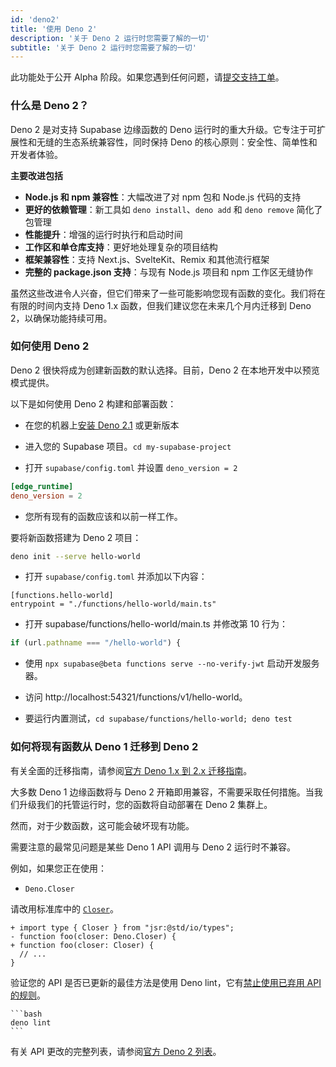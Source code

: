```yaml
---
id: 'deno2'
title: '使用 Deno 2'
description: '关于 Deno 2 运行时您需要了解的一切'
subtitle: '关于 Deno 2 运行时您需要了解的一切'
---
```


<Admonition type="caution">

此功能处于公开 Alpha 阶段。如果您遇到任何问题，请[提交支持工单](https://supabase.help)。

</Admonition>

### 什么是 Deno 2？

Deno 2 是对支持 Supabase 边缘函数的 Deno 运行时的重大升级。它专注于可扩展性和无缝的生态系统兼容性，同时保持 Deno 的核心原则：安全性、简单性和开发者体验。

**主要改进包括**

- **Node.js 和 npm 兼容性**：大幅改进了对 npm 包和 Node.js 代码的支持
- **更好的依赖管理**：新工具如 `deno install`、`deno add` 和 `deno remove` 简化了包管理
- **性能提升**：增强的运行时执行和启动时间
- **工作区和单仓库支持**：更好地处理复杂的项目结构
- **框架兼容性**：支持 Next.js、SvelteKit、Remix 和其他流行框架
- **完整的 package.json 支持**：与现有 Node.js 项目和 npm 工作区无缝协作

虽然这些改进令人兴奋，但它们带来了一些可能影响您现有函数的变化。我们将在有限的时间内支持 Deno 1.x 函数，但我们建议您在未来几个月内迁移到 Deno 2，以确保功能持续可用。

### 如何使用 Deno 2

Deno 2 很快将成为创建新函数的默认选择。目前，Deno 2 在本地开发中以预览模式提供。

以下是如何使用 Deno 2 构建和部署函数：

- 在您的机器上[安装 Deno 2.1](https://docs.deno.com/runtime/getting_started/installation/) 或更新版本

- 进入您的 Supabase 项目。`cd my-supabase-project`

- 打开 `supabase/config.toml` 并设置 `deno_version = 2`

```toml
[edge_runtime]
deno_version = 2
```

- 您所有现有的函数应该和以前一样工作。

要将新函数搭建为 Deno 2 项目：

```bash
deno init --serve hello-world
```

- 打开 `supabase/config.toml` 并添加以下内容：

```
[functions.hello-world]
entrypoint = "./functions/hello-world/main.ts"
```

- 打开 supabase/functions/hello-world/main.ts 并修改第 10 行为：

```typescript
if (url.pathname === "/hello-world") {
```

- 使用 `npx supabase@beta functions serve --no-verify-jwt` 启动开发服务器。

- 访问 http://localhost:54321/functions/v1/hello-world。

- 要运行内置测试，`cd supabase/functions/hello-world; deno test`

### 如何将现有函数从 Deno 1 迁移到 Deno 2

有关全面的迁移指南，请参阅[官方 Deno 1.x 到 2.x 迁移指南](https://docs.deno.com/runtime/reference/migration_guide/#content)。

大多数 Deno 1 边缘函数将与 Deno 2 开箱即用兼容，不需要采取任何措施。当我们升级我们的托管运行时，您的函数将自动部署在 Deno 2 集群上。

然而，对于少数函数，这可能会破坏现有功能。

需要注意的最常见问题是某些 Deno 1 API 调用与 Deno 2 运行时不兼容。

例如，如果您正在使用：

- `Deno.Closer`

请改用标准库中的 [`Closer`](https://jsr.io/@std/io/doc/types/~/Closer)。

```tsx
+ import type { Closer } from "jsr:@std/io/types";
- function foo(closer: Deno.Closer) {
+ function foo(closer: Closer) {
  // ...
}
```

验证您的 API 是否已更新的最佳方法是使用 Deno lint，它有[禁止使用已弃用 API 的规则](https://docs.deno.com/lint/rules/no-deprecated-deno-api/)。

    ```bash
    deno lint
    ```

有关 API 更改的完整列表，请参阅[官方 Deno 2 列表](https://docs.deno.com/runtime/reference/migration_guide/#api-changes)。
